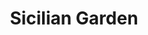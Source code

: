 ---
title: Sicilian Garden
media: 
dimensions: 20" x 16"
hero_image: ../../images/gallery/sicilian_garden.jpg
sale_status: Sold
---